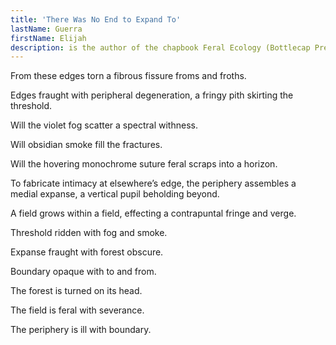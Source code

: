 ```yaml
---
title: 'There Was No End to Expand To'
lastName: Guerra
firstName: Elijah
description: is the author of the chapbook Feral Ecology (Bottlecap Press 2024). Their first full-length poetry book, Holograms in the Field, won the inaugural Gasher Book Award and will be published in Spring 2026.
---
```


<ThereWasImage />

From these edges torn a fibrous fissure froms and froths.

Edges fraught with peripheral degeneration, a fringy pith skirting the threshold. 

Will the violet fog scatter a spectral withness. 

Will obsidian smoke fill the fractures. 

Will the hovering monochrome suture feral scraps into a horizon.

To fabricate intimacy at elsewhere’s edge, the periphery assembles a medial expanse, a vertical pupil beholding beyond.

A field grows within a field, effecting a contrapuntal fringe and verge. 

Threshold ridden with fog and smoke.

Expanse fraught with forest obscure.

Boundary opaque with to and from.

The forest is turned on its head.

The field is feral with severance.

The periphery is ill with boundary.
